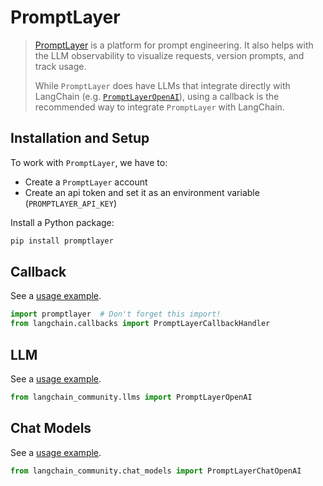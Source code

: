 # PromptLayer

>[PromptLayer](https://docs.promptlayer.com/introduction) is a platform for prompt engineering. 
> It also helps with the LLM observability to visualize requests, version prompts, and track usage.
>
>While `PromptLayer` does have LLMs that integrate directly with LangChain (e.g. 
> [`PromptLayerOpenAI`](https://docs.promptlayer.com/languages/langchain)), 
> using a callback is the recommended way to integrate `PromptLayer` with LangChain.

## Installation and Setup

To work with `PromptLayer`, we have to:
- Create a `PromptLayer` account
- Create an api token and set it as an environment variable (`PROMPTLAYER_API_KEY`)

Install a Python package:

```bash
pip install promptlayer
```


## Callback

See a [usage example](/docs/integrations/callbacks/promptlayer).

```python
import promptlayer  # Don't forget this import!
from langchain.callbacks import PromptLayerCallbackHandler
```


## LLM

See a [usage example](/docs/integrations/llms/promptlayer_openai).

```python
from langchain_community.llms import PromptLayerOpenAI
```


## Chat Models

See a [usage example](/docs/integrations/chat/promptlayer_chatopenai).

```python
from langchain_community.chat_models import PromptLayerChatOpenAI
```

